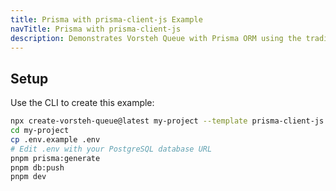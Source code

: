 ```yaml
---
title: Prisma with prisma-client-js Example
navTitle: Prisma with prisma-client-js
description: Demonstrates Vorsteh Queue with Prisma ORM using the traditional `prisma-client-js` provider for backward compatibility.
---
```


## Setup

Use the CLI to create this example:

```bash
npx create-vorsteh-queue@latest my-project --template prisma-client-js
cd my-project
cp .env.example .env
# Edit .env with your PostgreSQL database URL
pnpm prisma:generate
pnpm db:push
pnpm dev
```
